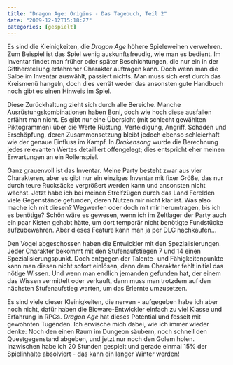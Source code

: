 ```yaml
---
title: "Dragon Age: Origins - Das Tagebuch, Teil 2"
date: "2009-12-12T15:18:27"
categories: [gespielt]
---
```


Es sind die Kleinigkeiten, die *Dragon Age* höhere Spieleweihen verwehren. Zum Beispiel ist das Spiel wenig auskunftsfreudig, wie man es bedient. Im Inventar findet man früher oder später Beschichtungen, die nur ein in der Giftherstellung erfahrener Charakter auftragen kann. Doch wenn man die Salbe im Inventar auswählt, passiert nichts. Man muss sich erst durch das Kreismenü hangeln, doch dies verrät weder das ansonsten gute Handbuch noch gibt es einen Hinweis im Spiel.

Diese Zurückhaltung zieht sich durch alle Bereiche. Manche Ausrüstungskombinationen haben Boni, doch wie hoch diese ausfallen erfährt man nicht. Es gibt nur eine Übersicht (mit schlecht gewählten Piktogrammen) über die Werte Rüstung, Verteidigung, Angriff, Schaden und Erschöpfung, deren Zusammensetzung bleibt jedoch ebenso schleierhaft wie der genaue Einfluss im Kampf. In *Drakensang* wurde die Berechnung jedes relevanten Wertes detailliert offengelegt; dies entspricht eher meinen Erwartungen an ein Rollenspiel.

Ganz grauenvoll ist das Inventar. Meine Party besteht zwar aus vier Charakteren, aber es gibt nur ein einziges Inventar mit fixer Größe, das nur durch teure Rucksäcke vergrößert werden kann und ansonsten nicht wächst. Jetzt habe ich bei meinen Streifzügen durch das Land Ferelden viele Gegenstände gefunden, deren Nutzen mir nicht klar ist. Was also mache ich mit diesen? Wegwerfen oder doch mit mir herumtragen, bis ich es benötige? Schön wäre es gewesen, wenn ich im Zeltlager der Party auch ein paar Kisten gehabt hätte, um dort temporär nicht benötigte Fundstücke aufzubewahren. Aber dieses Feature kann man ja per DLC nachkaufen...

Den Vogel abgeschossen haben die Entwickler mit den Spezialisierungen. Jeder Charakter bekommt mit den Stufenaufstiegen 7 und 14 einen Spezialisierungspunkt. Doch entgegen der Talente- und Fähigkeitenpunkte kann man diesen nicht sofort einlösen, denn dem Charakter fehlt initial das nötige Wissen. Und wenn man endlich jemanden gefunden hat, der einem das Wissen vermittelt oder verkauft, dann muss man trotzdem auf den nächsten Stufenaufstieg warten, um das Erlernte umzusetzen.

Es sind viele dieser Kleinigkeiten, die nerven - aufgegeben habe ich aber noch nicht, dafür haben die Bioware-Entwickler einfach zu viel Klasse und Erfahrung in RPGs. *Dragon Age* hat dieses Potential und fesselt mit gewohnten Tugenden. Ich erwische mich dabei, wie ich immer wieder denke: Noch den einen Raum im Dungeon säubern, noch schnell den Questgegenstand abgeben, und jetzt nur noch den Golem holen. Inzwischen habe ich 20 Stunden gespielt und gerade einmal 15% der Spielinhalte absolviert - das kann ein langer Winter werden!
